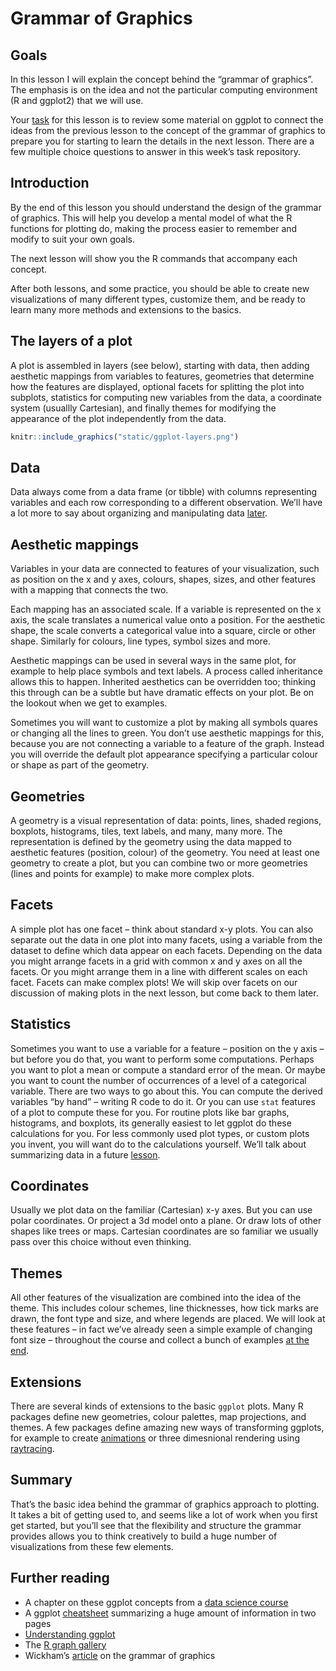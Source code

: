 # Grammar of Graphics {#grammar}

## Goals

In this lesson I will explain the concept behind the "grammar of graphics". The emphasis is on the idea and not the particular computing environment (R and ggplot2) that we will use. 

Your [task](#task-5) for this lesson is to review some material on ggplot to connect the ideas from the previous lesson to the concept of the grammar of graphics to prepare you for starting to learn the details in the next lesson. There are a few multiple choice questions to answer in this week's task repository.

## Introduction

By the end of this lesson you should understand the design of the grammar of graphics. This will help you develop a mental model of what the R functions for plotting do, making the process easier to remember and modify to suit your own goals.

The next lesson will show you the R commands that accompany each concept.

After both lessons, and some practice, you should be able to create new visualizations of many different types, customize them, and be ready to learn many more methods and extensions to the basics.

## The layers of a plot

A plot is assembled in layers (see below), starting with data, then adding aesthetic mappings from variables to features, geometries that determine how the features are displayed, optional facets for splitting the plot into subplots, statistics for computing new variables from the data, a coordinate system (usuallly Cartesian), and finally themes for modifying the appearance of the plot independently from the data.

```r
knitr::include_graphics("static/ggplot-layers.png")
```

## Data

Data always come from a data frame (or tibble) with columns representing variables and each row corresponding to a different observation. We'll have a lot more to say about organizing and manipulating data [later](#tidydata).

## Aesthetic mappings

Variables in your data are connected to features of your visualization, such as position on the x and y axes, colours, shapes, sizes, and other features with a mapping that connects the two.

Each mapping has an associated scale. If a variable is represented on the x axis, the scale translates a numerical value onto a position. For the aesthetic shape, the scale converts a categorical value into a square, circle or other shape. Similarly for colours, line types, symbol sizes and more.

Aesthetic mappings can be used in several ways in the same plot, for example to help place symbols and text labels. A process called inheritance allows this to happen. Inherited aesthetics can be overridden too; thinking this through can be a subtle but have dramatic effects on your plot. Be on the lookout when we get to examples.

Sometimes you will want to customize a plot by making all symbols quares or changing all the lines to green. You don't use aesthetic mappings for this, because you are not connecting a variable to a feature of the graph. Instead you will override the default plot appearance specifying a particular colour or shape as part of the geometry.

## Geometries

A geometry is a visual representation of data: points, lines, shaded regions, boxplots, histograms, tiles, text labels, and many, many more. The representation is defined by the geometry using the data mapped to aesthetic features (position, colour) of the geometry. You need at least one geometry to create a plot, but you can combine two or more geometries (lines and points for example) to make more complex plots.


## Facets

A simple plot has one facet -- think about standard x-y plots. You can also separate out the data in one plot into many facets, using a variable from the dataset to define which data appear on each facets. Depending on the data you might arrange facets in a grid with common x and y axes on all the facets. Or you might arrange them in a line with different scales on each facet. Facets can make complex plots! We will skip over facets on our discussion of making plots in the next lesson, but come back to them later.

## Statistics

Sometimes you want to use a variable for a feature -- position on the y axis -- but before you do that, you want to perform some computations. Perhaps you want to plot a mean or compute a standard error of the mean. Or maybe you want to count the number of occurrences of a level of a categorical variable. There are two ways to go about this. You can compute the derived variables "by hand" -- writing R code to do it. Or you can use `stat` features of a plot to compute these for you. For routine plots like bar graphs, histograms, and boxplots, its generally easiest to let ggplot do these calculations for you. For less commonly used plot types, or custom plots you invent, you will want do to the calculations yourself. We'll talk about summarizing data in a future [lesson](#summarize).

## Coordinates

Usually we plot data on the familiar (Cartesian) x-y axes. But you can use polar coordinates. Or project a 3d model onto a plane. Or draw lots of other shapes like trees or maps. Cartesian coordinates are so familiar we usually pass over this choice without even thinking.

## Themes

All other features of the visualization are combined into the idea of the theme. This includes colour schemes, line thicknesses, how tick marks are drawn, the font type and size, and where legends are placed. We will look at these features -- in fact we've already seen a simple example of changing font size -- throughout the course and collect a bunch of examples [at the end](#themes).

## Extensions

There are several kinds of extensions to the basic `ggplot` plots. Many R packages define new geometries, colour palettes, map projections, and themes. A few packages define amazing new ways of transforming ggplots, for example to create [animations](https://gganimate.com/articles/gganimate.html) or three dimesnional rendering using [raytracing](https://github.com/tylermorganwall/rayshader).

## Summary

That's the basic idea behind the grammar of graphics approach to plotting. It takes a bit of getting used to, and seems like a lot of work when you first get started, but you'll see that the flexibility and structure the grammar provides allows you to think creatively to build a huge number of visualizations from these few elements.

## Further reading

* A chapter on these ggplot concepts from a [data science course](https://rafalab.github.io/dsbook/ggplot2.html)
* A ggplot [cheatsheet](https://rstudio.com/wp-content/uploads/2015/03/ggplot2-cheatsheet.pdf) summarizing a huge amount of information in two pages
* [Understanding ggplot](http://erikaris.com/2020/02/11/understanding-ggplot-the-grammar-of-graphic/)
* The [R graph gallery](https://www.r-graph-gallery.com/)
* Wickham's [article](https://www.tandfonline.com/doi/abs/10.1198/jcgs.2009.07098) on the grammar of graphics


